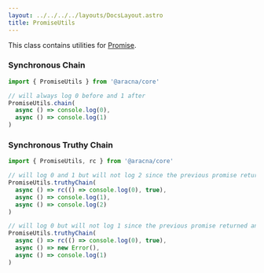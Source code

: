 ```yaml
---
layout: ../../../../layouts/DocsLayout.astro
title: PromiseUtils
---
```


This class contains utilities for [Promise](https://developer.mozilla.org/en-US/docs/Web/JavaScript/Reference/Global_Objects/Promise).

### Synchronous Chain

```ts
import { PromiseUtils } from '@aracna/core'

// will always log 0 before and 1 after
PromiseUtils.chain(
  async () => console.log(0),
  async () => console.log(1)
)
```

### Synchronous Truthy Chain

```ts
import { PromiseUtils, rc } from '@aracna/core'

// will log 0 and 1 but will not log 2 since the previous promise returned a falsy value
PromiseUtils.truthyChain(
  async () => rc(() => console.log(0), true),
  async () => console.log(1),
  async () => console.log(2)
)

// will log 0 but will not log 1 since the previous promise returned an Error
PromiseUtils.truthyChain(
  async () => rc(() => console.log(0), true),
  async () => new Error(),
  async () => console.log(1)
)
```
